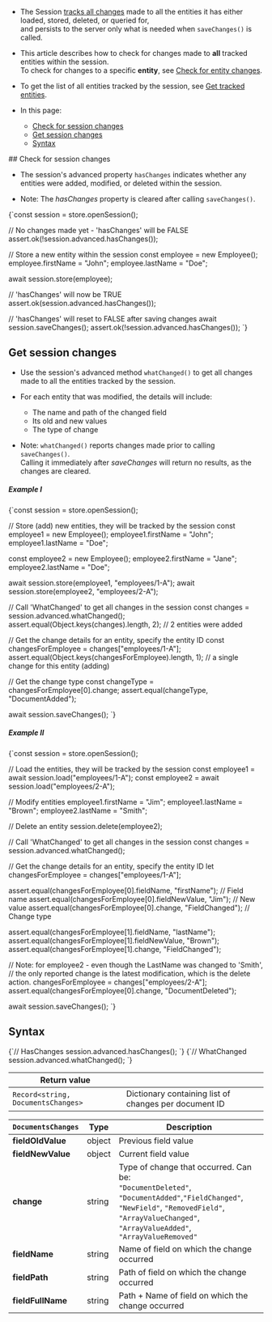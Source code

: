 
<Admonition type="note" title="">

* The Session [tracks all changes](../../../client-api/session/what-is-a-session-and-how-does-it-work.mdx#tracking-changes) 
  made to all the entities it has either loaded, stored, deleted, or queried for,  
  and persists to the server only what is needed when `saveChanges()` is called.

* This article describes how to check for changes made to **all** tracked entities within the session.  
  To check for changes to a specific **entity**, see [Check for entity changes](../../../client-api/session/how-to/check-if-entity-has-changed.mdx).

* To get the list of all entities tracked by the session, see [Get tracked entities](../../../client-api/session/how-to/get-tracked-entities.mdx).

* In this page:
    * [Check for session changes](../../../client-api/session/how-to/check-if-there-are-any-changes-on-a-session.mdx#check-for-session-changes)
    * [Get session changes](../../../client-api/session/how-to/check-if-there-are-any-changes-on-a-session.mdx#get-session-changes)
    * [Syntax](../../../client-api/session/how-to/check-if-there-are-any-changes-on-a-session.mdx#syntax)

</Admonition>
## Check for session changes

* The session's advanced property `hasChanges` indicates whether any entities were added, modified, or deleted within the session.

* Note: The _hasChanges_ property is cleared after calling `saveChanges()`.
<TabItem value="changes_1" label="changes_1">
<CodeBlock language="js">
{`const session = store.openSession();

// No changes made yet - 'hasChanges' will be FALSE
assert.ok(!session.advanced.hasChanges());

// Store a new entity within the session
const employee = new Employee();
employee.firstName = "John";
employee.lastName = "Doe";

await session.store(employee);

// 'hasChanges' will now be TRUE
assert.ok(session.advanced.hasChanges());

// 'hasChanges' will reset to FALSE after saving changes 
await session.saveChanges();
assert.ok(!session.advanced.hasChanges());
`}
</CodeBlock>
</TabItem>



## Get session changes

* Use the session's advanced method `whatChanged()` to get all changes made to all the entities tracked by the session.

* For each entity that was modified, the details will include:
    * The name and path of the changed field
    * Its old and new values
    * The type of change

* Note: `whatChanged()` reports changes made prior to calling `saveChanges()`.  
  Calling it immediately after _saveChanges_ will return no results, as the changes are cleared.
##### Example I

<TabItem value="changes_2" label="changes_2">
<CodeBlock language="js">
{`const session = store.openSession();

// Store (add) new entities, they will be tracked by the session
const employee1 = new Employee();
employee1.firstName = "John";
employee1.lastName = "Doe";

const employee2 = new Employee();
employee2.firstName = "Jane";
employee2.lastName = "Doe";

await session.store(employee1, "employees/1-A");
await session.store(employee2, "employees/2-A");

// Call 'WhatChanged' to get all changes in the session
const changes = session.advanced.whatChanged();
assert.equal(Object.keys(changes).length, 2);  // 2 entities were added

// Get the change details for an entity, specify the entity ID
const changesForEmployee = changes["employees/1-A"];
assert.equal(Object.keys(changesForEmployee).length, 1); // a single change for this entity (adding)

// Get the change type
const changeType = changesForEmployee[0].change;
assert.equal(changeType, "DocumentAdded");

await session.saveChanges();
`}
</CodeBlock>
</TabItem>

##### Example II

<TabItem value="changes_3" label="changes_3">
<CodeBlock language="js">
{`const session = store.openSession();

// Load the entities, they will be tracked by the session
const employee1 = await session.load("employees/1-A");
const employee2 = await session.load("employees/2-A");

// Modify entities
employee1.firstName = "Jim";
employee1.lastName = "Brown";
employee2.lastName = "Smith";

// Delete an entity
session.delete(employee2);

// Call 'WhatChanged' to get all changes in the session
const changes = session.advanced.whatChanged();

// Get the change details for an entity, specify the entity ID
let changesForEmployee = changes["employees/1-A"];

assert.equal(changesForEmployee[0].fieldName, "firstName");  // Field name
assert.equal(changesForEmployee[0].fieldNewValue, "Jim");    // New value
assert.equal(changesForEmployee[0].change, "FieldChanged");  // Change type

assert.equal(changesForEmployee[1].fieldName, "lastName");
assert.equal(changesForEmployee[1].fieldNewValue, "Brown");
assert.equal(changesForEmployee[1].change, "FieldChanged");

// Note: for employee2 - even though the LastName was changed to 'Smith',
// the only reported change is the latest modification, which is the delete action. 
changesForEmployee = changes["employees/2-A"];
assert.equal(changesForEmployee[0].change, "DocumentDeleted");

await session.saveChanges();
`}
</CodeBlock>
</TabItem>



## Syntax

<TabItem value="syntax_1" label="syntax_1">
<CodeBlock language="js">
{`// HasChanges
session.advanced.hasChanges();
`}
</CodeBlock>
</TabItem>
<TabItem value="syntax_2" label="syntax_2">
<CodeBlock language="js">
{`// WhatChanged
session.advanced.whatChanged();
`}
</CodeBlock>
</TabItem>

| Return value                       |                                                       |
|------------------------------------|-------------------------------------------------------|
| `Record<string, DocumentsChanges>` | Dictionary containing list of changes per document ID |

| `DocumentsChanges`  | Type    | Description                                                                                                                                                                                      |
|---------------------|---------|--------------------------------------------------------------------------------------------------------------------------------------------------------------------------------------------------|
| **fieldOldValue**   | object  | Previous field value                                                                                                                                                                             |
| **fieldNewValue**   | object  | Current field value                                                                                                                                                                              |
| **change**          | string  | Type of change that occurred. Can be: <br/>`"DocumentDeleted"`, `"DocumentAdded"`,`"FieldChanged"`, `"NewField"`, `"RemovedField"`, `"ArrayValueChanged"`, `"ArrayValueAdded"`, `"ArrayValueRemoved"` |
| **fieldName**       | string  | Name of field on which the change occurred                                                                                                                                                       |
| **fieldPath**       | string  | Path of field on which the change occurred                                                                                                                                                       |
| **fieldFullName**   | string  | Path + Name of field on which the change occurred                                                                                                                                                |




